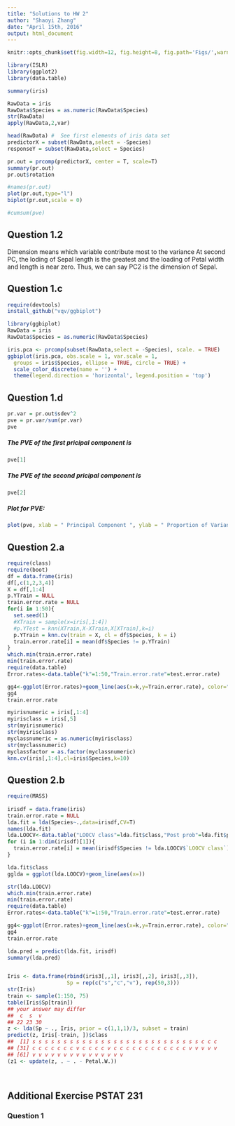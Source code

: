 ```yaml
---
title: "Solutions to HW 2"
author: "Shaoyi Zhang"
date: "April 15th, 2016"
output: html_document
---
```


```r
knitr::opts_chunk$set(fig.width=12, fig.height=8, fig.path='Figs/',warning=FALSE)
```
```r
library(ISLR)
library(ggplot2)
library(data.table)
```

```r
summary(iris)

RawData = iris
RawData$Species = as.numeric(RawData$Species)
str(RawData)
apply(RawData,2,var)

head(RawData) #  See first elements of iris data set
predictorX = subset(RawData,select = -Species)
responseY = subset(RawData,select = Species)

pr.out = prcomp(predictorX, center = T, scale=T)
summary(pr.out)
pr.out$rotation

#names(pr.out)
plot(pr.out,type="l")
biplot(pr.out,scale = 0)

#cumsum(pve)
```

## Question 1.2

Dimension means which variable contribute most to the variance
At second PC, the loding of Sepal length is the greatest and the loading of Petal width and length is near zero. Thus, we can say PC2 is the dimension of Sepal.


## Question 1.c
```r
require(devtools)
install_github("vqv/ggbiplot")

library(ggbiplot)
RawData = iris
RawData$Species = as.numeric(RawData$Species)

iris.pca <- prcomp(subset(RawData,select = -Species), scale. = TRUE)
ggbiplot(iris.pca, obs.scale = 1, var.scale = 1,
  groups = iris$Species, ellipse = TRUE, circle = TRUE) +
  scale_color_discrete(name = '') +
  theme(legend.direction = 'horizontal', legend.position = 'top')
```

## Question 1.d
```r
pr.var = pr.out$sdev^2
pve = pr.var/sum(pr.var)
pve
```
##### The PVE of the first pricipal component is 
```r
pve[1]
```

##### The PVE of the second pricipal component is
```r
pve[2]
```

##### Plot for PVE:
```r
plot(pve, xlab = " Principal Component ", ylab = " Proportion of Variance Explained ", ylim = c(0,1),type = 'b')

```


## Question 2.a
```r
require(class)
require(boot)
df = data.frame(iris)
df[,c(1,2,3,4)]
X = df[,1:4]
p.YTrain = NULL
train.error.rate = NULL
for(i in 1:50){
  set.seed(1)
  #XTrain = sample(x=iris[,1:4])
  #p.YTest = knn(XTrain,X-XTrain,X[XTrain],k=i)
  p.YTrain = knn.cv(train = X, cl = df$Species, k = i)
  train.error.rate[i] = mean(df$Species != p.YTrain)
}
which.min(train.error.rate)
min(train.error.rate)
require(data.table)
Error.rates<-data.table("k"=1:50,"Train.error.rate"=test.error.rate)

gg4<-ggplot(Error.rates)+geom_line(aes(x=k,y=Train.error.rate), color="Red")+xlab("k")+ylab("Error rates")+ggtitle("Train Error Rate (Red)")
gg4
train.error.rate

myirisnumeric = iris[,1:4]
myirisclass = iris[,5]
str(myirisnumeric)
str(myirisclass)
myclassnumeric = as.numeric(myirisclass)
str(myclassnumeric)
myclassfactor = as.factor(myclassnumeric)
knn.cv(iris[,1:4],cl=iris$Species,k=10)
```
## Question 2.b
```r
require(MASS)
  
irisdf = data.frame(iris)
train.error.rate = NULL
lda.fit = lda(Species~.,data=irisdf,CV=T)
names(lda.fit)
lda.LOOCV<-data.table("LOOCV class"=lda.fit$class,"Post prob"=lda.fit$posterior)
for (i in 1:dim(irisdf)[1]){
  train.error.rate[i] = mean(irisdf$Species != lda.LOOCV$`LOOCV class`)
}

lda.fit$class
gglda = ggplot(lda.LOOCV)+geom_line(aes(x=))

str(lda.LOOCV)
which.min(train.error.rate)
min(train.error.rate)
require(data.table)
Error.rates<-data.table("k"=1:50,"Train.error.rate"=test.error.rate)

gg4<-ggplot(Error.rates)+geom_line(aes(x=k,y=Train.error.rate), color="Red")+xlab("k")+ylab("Error rates")+ggtitle("Train Error Rate (Red)")
gg4
train.error.rate

lda.pred = predict(lda.fit, irisdf)
summary(lda.pred)


Iris <- data.frame(rbind(iris3[,,1], iris3[,,2], iris3[,,3]),
                   Sp = rep(c("s","c","v"), rep(50,3)))
str(Iris)
train <- sample(1:150, 75)
table(Iris$Sp[train])
## your answer may differ
##  c  s  v
## 22 23 30
z <- lda(Sp ~ ., Iris, prior = c(1,1,1)/3, subset = train)
predict(z, Iris[-train, ])$class
##  [1] s s s s s s s s s s s s s s s s s s s s s s s s s s s c c c
## [31] c c c c c c c v c c c c v c c c c c c c c c c c c v v v v v
## [61] v v v v v v v v v v v v v v v
(z1 <- update(z, . ~ . - Petal.W.))  

  
```
## Additional Exercise PSTAT 231
### Question 1
